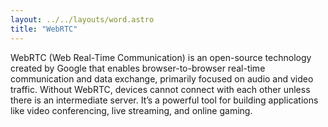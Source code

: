 ```yaml
---
layout: ../../layouts/word.astro
title: "WebRTC"
---
```

WebRTC (Web Real-Time Communication) is an open-source technology created by Google that enables browser-to-browser real-time communication and data exchange, primarily focused on audio and video traffic. Without WebRTC, devices cannot connect with each other unless there is an intermediate server. It’s a powerful tool for building applications like video conferencing, live streaming, and online gaming.